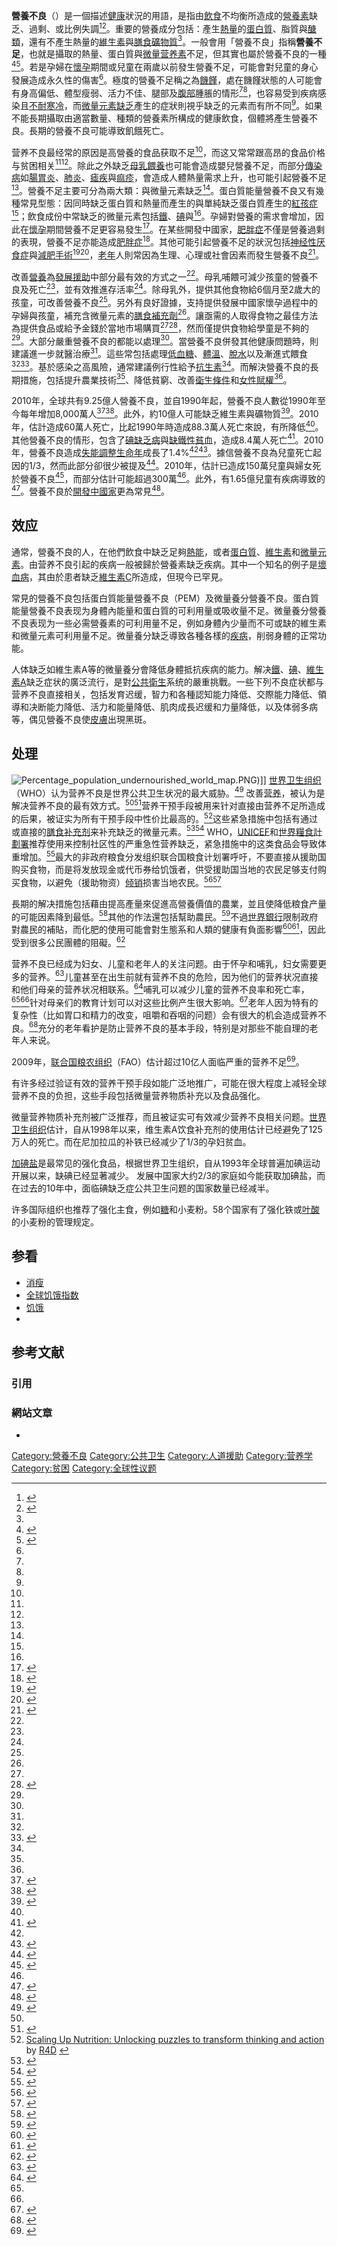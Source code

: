 {{medical}}
{{Infobox disease
 | Name           = 营养不良
 | Image          = Orange ribbon.svg
 | Caption        = 用以代表營養不良的桔黄色丝带
 | Width = 120
 | DiseasesDB     =
 | ICD10          = E40-E46, E61-E64
 | ICD9           = {{ICD9|263.9}}
 | ICDO           =
 | OMIM           =
 | MedlinePlus    = 000404
 | eMedicineSubj  = ped
 | eMedicineTopic = 1360
 | MeshID         = D044342
}}

'''營養不良'''（{{lang-en|malnutrition}}）是一個描述[[健康|健康]]狀況的用語，是指由[[食物|飲食]]不均衡所造成的[[營養素|營養素]]缺乏、過剩、或比例失調<ref>{{DorlandsDict|five/000062745|malnutrition}}</ref><ref name="FFL2010">{{cite book|url=http://www.unicef.org/nutrition/files/Facts_for_Life_EN_010810.pdf|title=Facts for life|last=UN|first1=|authorlink=United Nations Children's Fund|date=2010|publisher=United Nations Children's Fund|year=|isbn=978-92-806-4466-1|edition=4th ed.|location=New York|pages=61 and 75|last1=|access-date=2012-11-22|archive-date=2018-12-12|archive-url=https://web.archive.org/web/20181212170249/https://www.unicef.org/nutrition/files/Facts_for_Life_EN_010810.pdf|dead-url=yes}}</ref>。重要的營養成分包括：產生[[熱量|熱量]]的[[蛋白質|蛋白質]]、脂質與[[醣類|醣類]]，還有不產生熱量的[[維生素|維生素]]與[[膳食礦物質|膳食礦物質]]<ref name=FFL2010/>。一般會用「營養不良」指稱'''營養不足'''，也就是攝取的熱量、蛋白質與[[微量营养素|微量营养素]]不足，但其實{{link-en|營養過剩|Overnutrition}}也屬於營養不良的一種<ref name=Young2012>{{cite book|last1=Young|first1=E.M.|title=Food and development|date=2012|publisher=Routledge|location=Abingdon, Oxon|isbn=9781135999414|pages=36–38|url=http://books.google.ca/books?id=XhwKwNzJVjQC&pg=PA36|access-date=2014-11-14|archive-date=2014-10-13|archive-url=https://web.archive.org/web/20141013075008/http://books.google.ca/books?id=XhwKwNzJVjQC&pg=PA36|dead-url=no}}</ref><ref name=Jones2011>{{cite book|title=Essentials of International Health|date=2011|publisher=Jones & Bartlett Publishers|isbn=9781449667719|page=194|url=http://books.google.ca/books?id=lt7TqZPZSlIC&pg=PA194|access-date=2014-11-14|archive-date=2014-10-13|archive-url=https://web.archive.org/web/20141013075014/http://books.google.ca/books?id=lt7TqZPZSlIC&pg=PA194|dead-url=no}}</ref>。若是孕婦在[[妊娠|懷孕]]期間或兒童在兩歲以前發生營養不足，可能會對兒童的身心發展造成永久性的傷害<ref name=FFL2010/>。極度的營養不足稱之為[[餓死|饑饉]]，處在饑饉狀態的人可能會有身高偏低、體型瘦弱、活力不佳、腿部及[[腹|腹部]]腫脹的情形<ref name=FFL2010/><ref name=Young2012/>，也容易受到疾病感染且[[低體溫症|不耐寒冷]]，而[[微量營養素缺乏|微量元素缺乏]]產生的症狀則視乎缺乏的元素而有所不同<ref name=Young2012/>。如果不能長期攝取由適當數量、種類的營養素所構成的健康飲食，個體將產生營養不良。長期的營養不良可能導致飢餓死亡。

营养不良最经常的原因是高營養的食品获取不足<ref name="WHO2014" />，而这又常常跟高昂的食品价格与贫困相关<ref name=FFL2010/><ref name=WHO2014/>。除此之外缺乏[[母乳餵養|母乳餵養]]也可能會造成嬰兒營養不足，而部分[[傳染病|傳染病]]如[[腸胃炎|腸胃炎]]、[[肺炎|肺炎]]、[[瘧疾|瘧疾]]與[[痲疹|痲疹]]，會造成人體熱量需求上升，也可能引起營養不足<ref name=WHO2014/>。營養不足主要可分為兩大類：{{link-en|蛋白質能量營養不良|Protein-energy malnutrition}}與微量元素缺乏<ref name=Jones2011/>。蛋白質能量營養不良又有幾種常見型態：因同時缺乏蛋白質和熱量而產生的{{link-en|消瘦症|Marasmus}}與單純缺乏蛋白質產生的[[誇休可爾症|紅孩症]]<ref name=Young2012/>；飲食成份中常缺乏的微量元素包括[[缺鐵|鐵]]、[[碘缺乏病|碘]]與{{link-en|維生素A缺乏|Vitamin A deficiency|維生素A}}<ref name=Young2012/>。孕婦對營養的需求會增加，因此在[[妊娠|懷孕]]期間營養不足更容易發生<ref>{{cite book|last1=Konje|first1=editor, Mala Arora ; co-editor, Justin C.|title=Recurrent pregnancy loss|date=2007|publisher=Jaypee Bros. Medical Publishers|location=New Delhi|isbn=9788184480061|edition=2nd ed.}}</ref>。在某些開發中國家，[[肥胖症|肥胖症]]不僅是營養過剩的表現，營養不足亦能造成[[肥胖症|肥胖症]]<ref>{{cite web|title=Progress For Children: A Report Card On Nutrition|url=http://www.unicef.org/nutrition/files/Progress_for_Children_-_No._4.pdf|publisher=UNICEF|access-date=2012-11-22|archive-date=2021-01-12|archive-url=https://web.archive.org/web/20210112154958/https://www.unicef.org/nutrition/files/Progress_for_Children_-_No._4.pdf|dead-url=no}}</ref>。其他可能引起營養不足的狀況包括[[神经性厌食症|神经性厌食症]]與[[減肥手術|減肥手術]]<ref>{{cite  book|last1=Prentice|first1=editor-in-chief, Benjamin Caballero ;  editors, Lindsay Allen, Andrew|title=Encyclopedia of human  nutrition|date=2005|publisher=Elsevier/Academic  Press|location=Amsterdam|isbn=9780080454283|page=68|edition=2nd ed.|url=http://books.google.ca/books?id=DHtERWm0mrcC&pg=RA1-PA68|access-date=2014-11-14|archive-date=2014-10-13|archive-url=https://web.archive.org/web/20141013075251/http://books.google.ca/books?id=DHtERWm0mrcC&pg=RA1-PA68|dead-url=no}}</ref><ref>{{cite  book|title=Stoelting's anesthesia and co-existing  disease|date=2012|publisher=Saunders/Elsevier|location=Philadelphia|isbn=9781455738120|page=324|edition=6th  ed.|url=http://books.google.ca/books?id=yxTtmJYPUV0C&pg=PA324|access-date=2014-11-14|archive-date=2014-10-13|archive-url=https://web.archive.org/web/20141013075011/http://books.google.ca/books?id=yxTtmJYPUV0C&pg=PA324|dead-url=no}}</ref>，[[老年|老年]]人則常因為生理、心理或社會因素而發生營養不良<ref>{{cite book|last1=editors|first1=Ronnie A. Rosenthal, Michael E. Zenilman, Mark R. Katlic,|title=Principles and practice of geriatric surgery|date=2011|publisher=Springer|location=Berlin|isbn=9781441969996|page=78|edition=2nd ed.|url=http://books.google.ca/books?id=VcgmpMZE6a8C&pg=PA87|access-date=2014-11-14|archive-date=2014-10-13|archive-url=https://web.archive.org/web/20141013075006/http://books.google.ca/books?id=VcgmpMZE6a8C&pg=PA87|dead-url=no}}</ref>。

改善[[營養學|營養]]為[[發展援助|發展援助]]中部分最有效的方式之一<ref name=UK2012/>。母乳哺餵可減少孩童的營養不良及死亡<ref name=FFL2010/>，並有效推進存活率<ref name=Bh2013/>。除母乳外，提供其他食物給6個月至2歲大的孩童，可改善營養不良<ref name=Bh2013/>。另外有良好證據，支持提供發展中國家懷孕過程中的孕婦與孩童，補充含微量元素的[[膳食補充劑|膳食補充劑]]<ref name=Bh2013/>。讓亟需的人取得食物之最佳方法為提供食品或給予金錢於當地市場購買<ref name=UK2012/><ref>{{cite web|title=World Food Programme, Cash and Vouchers for Food|url=http://documents.wfp.org/stellent/groups/public/documents/communications/wfp246176.pdf|website=WFP.org|accessdate=5 July 2014|date=April 2012|archive-date=2021-03-07|archive-url=https://web.archive.org/web/20210307004502/https://documents.wfp.org/stellent/groups/public/documents/communications/wfp246176.pdf|dead-url=no}}</ref>，然而僅提供食物給學童是不夠的<ref name=UK2012/>。大部分嚴重營養不良的都能以{{link-en|即食治療食品|Therapeutic_food#Ready-to-Use_Therapeutic_Food}}處理<ref name=Bh2013/>。當營養不良併發其他健康問題時，則建議進一步就醫治療<ref name=Bh2013/>。這些常包括處理[[低血糖|低血糖]]、[[低體溫症|體溫]]、[[脫水|脫水]]以及漸進式餵食<ref name=Bh2013/><ref name="WHO2003">{{cite book|title=Guidelines for the inpatient treatment of severely malnourished children|last=Ashworth|first=Ann|date=2003|publisher=World Health Organization|year=|isbn=9241546093|location=Geneva|pages=}}</ref>。基於感染之高風險，通常建議例行性給予[[抗生素|抗生素]]<ref name=WHO2003/>。而解決營養不良的長期措施，包括提升農業技術<ref name=solcultivateplanet />、降低貧窮、改善[[衛生設施|衛生條件]]和[[賦權|女性賦權]]<ref name=UK2012/>。

2010年，全球共有9.25億人營養不良，並自1990年起，營養不良人數從1990年至今每年增加8,000萬人<ref name=FAO2010>{{cite web|title=Global hunger declining,  but still unacceptably high International hunger targets difficult to reach|url=http://www.fao.org/docrep/012/al390e/al390e00.pdf|website=Food and Agriculture Organization of the United Nations|accessdate=1 July 2014|date=September 2010|archive-date=2018-12-24|archive-url=https://web.archive.org/web/20181224131507/http://www.fao.org/docrep/012/al390e/al390e00.pdf|dead-url=no}}</ref><ref name=Fao2008>{{cite book|last1=Food|last2=(FAO)|first2=Agriculture Organization of the United Nations|title=The state of food insecurity in the world, 2008 : high food prices and food security : threats and opportunities|date=2008|publisher=Food and Agriculture Organization of the United Nations (FAO)|location=Rome|isbn=978-92-5-106049-0|page=2|url=http://www.fao.org/docrep/011/i0291e/i0291e00.htm|quote=FAO’s most recent estimates put the number of hungry [actually, malnourished] people at 923 million in 2007, an increase of more than 80 million since the 1990–92 base period.|access-date=2014-11-14|archive-date=2018-06-13|archive-url=https://web.archive.org/web/20180613234142/http://www.fao.org/docrep/011/i0291e/i0291e00.htm|dead-url=no}}</ref>。此外，約10億人可能缺乏維生素與礦物質<ref name=UK2012>{{cite web|title=An update of ‘The Neglected Crisis of  Undernutrition: Evidence for Action’|url=https://www.gov.uk/government/uploads/system/uploads/attachment_data/file/67319/undernutrition-finalevidence-oct12.pdf|website=www.gov.uk|publisher=Department for International Development|accessdate=5 July 2014|date=Oct 2012|archive-date=2017-01-21|archive-url=https://web.archive.org/web/20170121000810/https://www.gov.uk/government/uploads/system/uploads/attachment_data/file/67319/undernutrition-finalevidence-oct12.pdf|dead-url=no}}</ref>。2010年，{{link-en|蛋白質能量營養不良|Protein-energy malnutrition}}估計造成60萬人死亡，比起1990年時造成88.3萬人死亡來說，有所降低<ref name=Loz2012/>。其他營養不良的情形，包含了[[碘缺乏病|碘缺乏病]]與[[缺鐵性貧血|缺鐵性貧血]]，造成8.4萬人死亡<ref name=Loz2012>{{cite journal |author=Lozano R, Naghavi M, Foreman K, et al. |title=Global and regional mortality from 235 causes of death for 20 age groups in 1990 and 2010: a systematic analysis for the Global Burden of Disease Study 2010 |journal=Lancet |volume=380 |issue=9859 |pages=2095–128 |date=December 2012  |pmid=23245604 |doi=10.1016/S0140-6736(12)61728-0 |url=}}</ref>。2010年，營養不良造成[[失能調整生命年|失能調整生命年]]成長了1.4%<ref name=UK2012/><ref name=Murray2012>{{cite journal|last1=Murray|first1=CJ|title=Disability-adjusted life years (DALYs) for 291 diseases and injuries in 21 regions, 1990-2010: a systematic analysis for the Global Burden of Disease Study 2010.|journal=Lancet|date=Dec 15, 2012|volume=380|issue=9859|pages=2197–223|pmid=23245608|doi=10.1016/S0140-6736(12)61689-4}}</ref>。據信營養不良為兒童死亡起因的1/3，然而此部分卻很少被提及<ref name=WHO2014>{{cite web|title=Maternal, newborn, child and adolescent health|url=http://www.who.int/maternal_child_adolescent/topics/child/malnutrition/en/|website=WHO|accessdate=4 July 2014|archive-date=2021-04-12|archive-url=https://web.archive.org/web/20210412011306/https://www.who.int/maternal_child_adolescent/topics/child/malnutrition/en/|dead-url=no}}</ref>。2010年，估計已造成150萬兒童與婦女死於營養不良<ref name=Lim2012>{{cite journal |author=Lim SS, Vos T, Flaxman AD, et al. |title=A comparative risk assessment of burden of disease and injury attributable to 67 risk factors and risk factor clusters in 21 regions, 1990-2010: a systematic analysis for the Global Burden of Disease Study 2010 |journal=Lancet |volume=380 |issue=9859 |pages=2224–60 |date=December 2012  |pmid=23245609 |doi=10.1016/S0140-6736(12)61766-8 |url=}}</ref>，而部分估計可能超過300萬<ref name="Bh2013"/>。此外，有1.65億兒童有疾病導致的{{link-en|發育遲緩|Stunted growth}}<ref name=Bh2013>{{cite journal|last1=Bhutta|first1=ZA|last2=Das|first2=JK|last3=Rizvi|first3=A|last4=Gaffey|first4=MF|last5=Walker|first5=N|last6=Horton|first6=S|last7=Webb|first7=P|last8=Lartey|first8=A|last9=Black|first9=RE|last10=Lancet Nutrition Interventions Review|first10=Group|last11=Maternal and Child Nutrition Study|first11=Group|title=Evidence-based interventions for improvement of maternal and child nutrition: what can be done and at what cost?|journal=Lancet|date=Aug 3, 2013|volume=382|issue=9890|pages=452–77|pmid=23746776|doi=10.1016/s0140-6736(13)60996-4}}</ref>。營養不良於[[開發中國家|開發中國家]]更為常見<ref>{{cite book|author1=Liz Young|title=World Hunger Routledge Introductions to Development|date=2002|isbn=9781134774944|page=20|url=http://books.google.ca/books?id=w4CGAgAAQBAJ&pg=PA20|access-date=2014-11-14|archive-date=2014-10-06|archive-url=https://web.archive.org/web/20141006150940/http://books.google.ca/books?id=w4CGAgAAQBAJ&pg=PA20|dead-url=no}}</ref>。
{{TOC limit|3}}

== 效应 ==
通常，營養不良的人，在他們飲食中缺乏足夠[[食物熱量|熱能]]，或者[[蛋白質|蛋白質]]、[[維生素|維生素]]和[[微量营养素|微量元素]]。由营养不良引起的疾病一般被歸於營養素缺乏疾病。其中一个知名的例子是[[壞血病|壞血病]]，其由於患者缺乏[[維生素C|維生素C]]所造成，但現今已罕見。

常見的營養不良包括蛋白質能量營養不良（PEM）及微量養分營養不良。蛋白質能量營養不良表现为身體內能量和蛋白質的可利用量或吸收量不足。微量養分營養不良表现为一些必需營養素的可利用量不足，例如身體內少量而不可或缺的維生素和微量元素可利用量不足。微量養分缺乏導致各種各樣的[[疾病|疾病]]，削弱身體的正常功能。

人体缺乏如維生素A等的微量養分會降低身體抵抗疾病的能力。解决[[鐵|鐵]]、[[碘|碘]]、[[維生素A|維生素A]]缺乏症状的廣泛流行，是對[[公共衛生|公共衛生]]系统的嚴重挑戰。一些下列不良症状都与营养不良直接相关，包括发育迟缓，智力和各種認知能力降低、交際能力降低、領導和决断能力降低、活力和能量降低、肌肉成長迟缓和力量降低，以及体弱多病等，偶见營養不良使[[皮膚|皮膚]]出現黑斑。

== 处理 ==
[[File:Percentage_population_undernourished_world_map.PNG|thumb]])]]
[[世界卫生组织|世界卫生组织]]（WHO）认为营养不良是世界公共卫生状况的最大威胁。<ref name=economist>{{cite news |author= |title=Malnutrition The Starvelings |agency= |work= |newspaper=The Economist |date=2008-01-24 |url=http://www.economist.com/world/international/displaystory.cfm?story_id=10566634 |accessdate=2012-11-22 |archive-date=2016-12-31 |archive-url=https://web.archive.org/web/20161231194031/http://www.economist.com/world/international/displaystory.cfm?story_id=10566634 |dead-url=no }}</ref> 改善[[营养|营养]]，被认为是解决营养不良的最有效方式。<ref name=economist/><ref name=hiddenhunger>{{cite news |author= |title=The Hidden Hunger |agency= |work= |newspaper=New York Times |date=2009-05-24 |url=http://www.nytimes.com/2009/05/24/opinion/24kristof.html |first=Nicholas D. |last=Kristof |accessdate=2012-11-22 |archive-date=2018-01-27 |archive-url=https://web.archive.org/web/20180127123907/http://www.nytimes.com/2009/05/24/opinion/24kristof.html |dead-url=no }}</ref>营养干预手段被用来针对直接由营养不足所造成的后果，被证实为所有干预手段中性价比最高的。<ref>[http://www.dfid.gov.uk/What-we-do/Research-and-evidence/case-studies/research-case-studies/2011/Scaling-Up-Nutrition-Unlocking-puzzles-to-transform-thinking-and-action/%20 Scaling Up Nutrition: Unlocking puzzles to transform thinking and action] {{webarchive|url=https://web.archive.org/web/20121030155016/http://www.dfid.gov.uk/What-we-do/Research-and-evidence/case-studies/research-case-studies/2011/Scaling-Up-Nutrition-Unlocking-puzzles-to-transform-thinking-and-action/ |date=2012-10-30 }} by [http://www.dfid.gov.uk/R4D/ R4D] {{Wayback|url=http://www.dfid.gov.uk/R4D/ |date=20130323162406 }}</ref>这些紧急措施中包括有通过{{Link-en|食品强化|food fortification}}或直接的[[膳食补充剂|膳食补充剂]]来补充缺乏的微量元素。<ref name=BBC>{{cite news |author= |title=Firms target nutrition for the poor |agency= |work= |newspaper=BBC News |date=2009-06-24 |url=http://news.bbc.co.uk/2/hi/business/8114750.stm |first=Tatum |last=Anderson |accessdate=2012-11-22 |archive-date=2017-11-08 |archive-url=https://web.archive.org/web/20171108114041/http://news.bbc.co.uk/2/hi/business/8114750.stm |dead-url=no }}</ref><ref name=time>{{cite news |author= |title=Can one pill tame the illness no one wants to talk about? |agency= |work= |newspaper=Time |date=2009-08-17 |url=http://www.time.com/time/magazine/article/0,9171,1914655,00.html |accessdate=2012-11-22 |archive-date=2013-08-26 |archive-url=https://web.archive.org/web/20130826150457/http://www.time.com/time/magazine/article/0,9171,1914655,00.html |dead-url=yes }}</ref> WHO，[[UNICEF|UNICEF]]和[[世界糧食計劃署|世界糧食計劃署]]推荐使用{{Link-en|医疗食品|therapeutic food}}来控制社区性的严重急性营养缺乏，紧急措施中的这类食品会导致体重增加。<ref name="Bhutta 2008">{{cite journal|url=http://linkinghub.elsevier.com/retrieve/pii/S0140673607616936|pages=417–440|title=What works? Interventions for maternal and child undernutrition and survival|journal=The Lancet|volume=371|issue=9610|accessdate=2018-04-02|doi=10.1016/s0140-6736(07)61693-6|author=Zulfiqar A Bhutta, Tahmeed Ahmed, Robert E Black, Simon Cousens, Kathryn Dewey, Elsa Giugliani, Batool A Haider, Betty Kirkwood, Saul S Morris, HPS Sachdev, Meera Shekar|archive-date=2021-04-12|archive-url=https://web.archive.org/web/20210412011345/https://linkinghub.elsevier.com/retrieve/pii/S0140673607616936|dead-url=no}}</ref>最大的非政府粮食分发组织联合国粮食计划署呼吁，不要直接从援助国购买食物，而是将发放现金或代币券给饥饿者，供受援助国当地的农民足够支付购买食物，以避免（援助物资）[[倾销|倾销]]损害当地农民。<ref name=csmonitor>{{cite news |author= |title=UN aid debate: give cash not food? |agency= |work= |newspaper=Christian Science Monitor |date=2008-06-04 |url=http://www.csmonitor.com/World/Africa/2008/0604/p01s02-woaf.html |accessdate=2012-11-22 |archive-date=2021-04-12 |archive-url=https://web.archive.org/web/20210412011434/https://www.csmonitor.com/World/Africa/2008/0604/p01s02-woaf.html |dead-url=no }}</ref><ref name=wfp>{{cite web |author= |title=Cash roll-out to help hunger hot spots |date=December 8, 2008 |publisher=World Food Programme |url=http://www.wfp.org/english/?ModuleID=137&Key=2899 |access-date=2012-11-22 |archive-date=2009-02-12 |archive-url=https://web.archive.org/web/20090212124012/http://www.wfp.org/english/?ModuleID=137&Key=2899 |dead-url=yes }}</ref>

長期的解决措施包括藉由提高產量來促進高營養價值的農業，並且使降低粮食产量的可能因素降到最低。<ref name=solcultivateplanet>{{cite journal |author=Jonathan A. Foley, Navin Ramankutty, Kate A. Brauman, Emily S. Cassidy, James S. Gerber, Matt Johnston, Nathaniel D. Mueller, Christine O’Connell, Deepak K. Ray, Paul C. West, Christian Balzer, Elena M. Bennett, Stephen R. Carpenter, Jason Hill1, Chad Monfreda, Stephen Polasky1, Johan Rockström, John Sheehan, Stefan Siebert, David Tilman1, David P. M. Zaks |title=Solutions for a cultivated planet |journal=Nature |volume=478 |issue=7369 |pages=337–342 |date=October 2011|pmid=21993620|url=http://www.nature.com/nature/journal/v478/n7369/full/nature10452.html |doi=10.1038/nature10452}}</ref>其他的作法還包括幫助農民。<ref name=obama>{{cite news |author= |title=Obama enlists major powers to aid poor farmers with $15 billion |agency= |work=The New York Times |newspaper= |date=2009-07-09 |url=http://www.nytimes.com/2009/07/09/world/europe/09food.html |first1=Peter |last1=Baker |first2=Celia W. |last2=Dugger |accessdate=2014-01-31 |archive-date=2017-11-08 |archive-url=https://web.archive.org/web/20171108114039/http://www.nytimes.com/2009/07/09/world/europe/09food.html |dead-url=no }}</ref>不過[[世界銀行|世界銀行]]限制政府對農民的補貼，而化肥的使用可能會對生態系和人類的健康有負面影響<ref name=atlantic>{{cite news |author= |title=Forgotten benefactor of humanity |agency= |work= |newspaper=The Atlantic |date= |url=http://www.theatlantic.com/issues/97jan/borlaug/borlaug.htm |accessdate=2014-01-31 |archive-date=2010-01-04 |archive-url=https://web.archive.org/web/20100104005841/http://www.theatlantic.com/issues/97jan/borlaug/borlaug.htm |dead-url=no }}</ref><ref name=sciamfertilizenegconseq>{{Cite news |author=David Biello |title=Fertilizer Runoff Overwhelms Streams and Rivers--Creating Vast "Dead Zones" |agency= |work= |newspaper=Scientific American |date=March 14, 2008 |url=http://www.scientificamerican.com/article.cfm?id=fertilizer-runoff-overwhelms-streams |first= |last= |accessdate=2014-01-31 |archive-date=2013-11-15 |archive-url=https://web.archive.org/web/20131115053148/http://www.scientificamerican.com/article.cfm?id=fertilizer-runoff-overwhelms-streams |dead-url=no }}</ref>，因此受到很多公民團體的阻礙。<ref name=newyorktimes>{{cite news |author= |title=Ending Famine, Simply by Ignoring the Experts |agency= |work= |newspaper=New York Times |date=2007-12-02 |url=http://www.nytimes.com/2007/12/02/world/africa/02malawi.html?pagewanted=1&_r=1 |first=Celia W. |last=Dugger |accessdate=2014-01-31 |archive-date=2018-04-27 |archive-url=https://web.archive.org/web/20180427190754/https://www.nytimes.com/2007/12/02/world/africa/02malawi.html?pagewanted=1&_r=1 |dead-url=no }}</ref>

营养不良已经成为妇女、儿童和老年人的关注问题。由于怀孕和哺乳，妇女需要更多的营养。<ref name="Nube 2003">{{Cite journal 
| last1 = Nubé | first1 = M. 
| last2 = Van Den Boom | first2 = G. J. M. 
| doi = 10.1080/0301446031000119601 
| title = Gender and adult undernutrition in developing countries 
| journal = Annals of Human Biology 
| volume = 30 
| issue = 5 
| pages = 520–537 
| year = 2003 
| pmid =  12959894
| pmc = 
}}</ref>儿童甚至在出生前就有营养不良的危险，因为他们的营养状况直接和他们母亲的营养状况相联系。<ref name="Challenge 2008">{{cite web|title=The Challenge of Hunger and Malnutrition |url=http://www.copenhagenconsensus.com/Files/Filer/CC08/Papers/0%20Challenge%20Papers/CP_HungerandMalnutritionCC08vol2.pdf |work=Copenhagen Consensus Challenge Paper |accessdate=March 2012 |author=Sue Horton |coauthors=Harold Alderman, Juan A. Rivera |year=2008 |deadurl=yes |archiveurl=https://web.archive.org/web/20121115062746/http://www.copenhagenconsensus.com/Files/Filer/CC08/Papers/0%20Challenge%20Papers/CP_HungerandMalnutritionCC08vol2.pdf |archivedate=2012-11-15 }}</ref>哺乳可以减少儿童的营养不良率和死亡率，<ref name="FFL2010" /><ref name="Bhutta 2008" />针对母亲们的教育计划可以对这些比例产生很大影响。<ref name="unicef">{{cite web|last=UNICEF|title=Introduction to Nutrition|url=http://www.unicef.org/nutrition/index.html|publisher=UNICEF|accessdate=March 2012|archive-date=2013-12-03|archive-url=https://web.archive.org/web/20131203233513/http://www.unicef.org/nutrition/index.html|dead-url=no}}</ref>老年人因为特有的复杂性（比如胃口和精力的改变，咀嚼和吞咽的问题）会有很大的机会造成营养不良。<ref name="Elder Insecurities">{{cite journal|last=Wellman|first=N.S|coauthors=Weddle, D.O, Kranz, S, Brain, C.T|title=Elder Insecurities: Poverty, Hunger, and Malnutrition|journal=Journal of the American Dietetic Association|date=October 1997|volume=97|issue=10|pages=S120–S122|doi=10.1016/S0002-8223(97)00744-X|pmid=9336570}}</ref>充分的老年看护是防止营养不良的基本手段，特别是对那些不能自理的老年人来说。

2009年，[[联合国粮农组织|联合国粮农组织]]（FAO）估计超过10亿人面临严重的营养不足<ref>{{cite web |url=http://www.wfp.org/content/state-food-insecurity-world-2009 |title=The State of Food Insecurity in the World: Economic crisis — impacts and lessons learned |accessdate=2010-02-04 |publisher=FAO |archive-date=2017-10-30 |archive-url=https://web.archive.org/web/20171030160416/http://www.wfp.org/content/state-food-insecurity-world-2009 |dead-url=no }}</ref>。

有许多经过验证有效的营养干预手段如能广泛地推广，可能在很大程度上减轻全球营养不良的负担，这些手段包括微量营养物质补充以及食品强化。
 
微量营养物质补充剂被广泛推荐，而且被证实可有效减少营养不良相关问题。[[世界卫生组织|世界卫生组织]]估计，自从1998年以来，维生素A饮食补充剂的使用估计已经避免了125万人的死亡。而在尼加拉瓜的补铁已经减少了1/3的孕妇贫血。
 
[[加碘盐|加碘盐]]是最常见的强化食品，根据世界卫生组织，自从1993年全球普遍加碘运动开展以来，缺碘已经显著减少。 发展中国家大约2/3的家庭如今能获取加碘盐，而在过去的10年中，面临碘缺乏症公共卫生问题的国家数量已经减半。
 
许多国际组织也推荐了强化主食，例如[[糖|糖]]和小麦粉。58个国家有了强化铁或[[叶酸|叶酸]]的小麦粉的管理规定。

== 参看 ==
* [[消瘦|消瘦]]
* [[全球饥饿指数|全球饥饿指数]]
* [[饥饿|饥饿]]
*{{le|蛋白質中毒症|protein poisoning}}

== 参考文献 ==
===引用===
{{reflist|2}}

===網站文章===
* {{SciDev|url=http://www.scidev.net/zh/features/zh-135406.html|title=改善营养的挑战：事实与数字|by=Priya Shetty|date=2010年1月20日}}

{{人口}}
{{营养病理学}}
{{Authority control}}
[[Category:營養不良|Category:營養不良]]
[[Category:公共卫生|Category:公共卫生]]
[[Category:人道援助|Category:人道援助]]
[[Category:营养学|Category:营养学]]
[[Category:贫困|Category:贫困]]
[[Category:全球性议题|Category:全球性议题]]